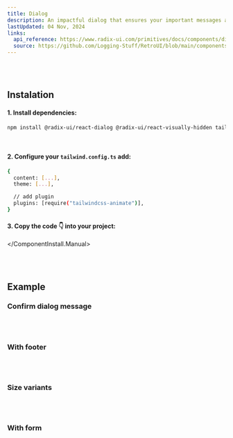 ```yaml
---
title: Dialog
description: An impactful dialog that ensures your important messages and actions get the attention they deserve! 💬✨
lastUpdated: 04 Nov, 2024
links:
  api_reference: https://www.radix-ui.com/primitives/docs/components/dialog#api-reference
  source: https://github.com/Logging-Stuff/RetroUI/blob/main/components/retroui/Dialog/Dialog.tsx
---
```


<ComponentShowcase name="dialog-style-default" />
<br />
<br />

## Instalation

<ComponentInstall>
  <ComponentInstall.Cli npmCommand="npx shadcn@latest add 'https://retroui.dev/r/dialog.json'" />
  <ComponentInstall.Manual>
  
#### 1. Install dependencies:

```sh
npm install @radix-ui/react-dialog @radix-ui/react-visually-hidden tailwindcss-animate
```

<br />

#### 2. Configure your `tailwind.config.ts` add:

```sh
{
  content: [...],
  theme: [...],

  // add plugin
  plugins: [require("tailwindcss-animate")],
}
```

#### 3. Copy the code 👇 into your project:

<ComponentSource name="dialog" />

  </ComponentInstall.Manual>
</ComponentInstall>

<br />
<br />

## Example

### Confirm dialog message

<ComponentShowcase name="dialog-style-default" />
<br />
<br />

### With footer

<ComponentShowcase name="dialog-style-with-footer" />

<br />
<br />

### Size variants

<ComponentShowcase name="dialog-style-width-variant" />

<br />
<br />

### With form

<ComponentShowcase name="dialog-style-with-form" />
